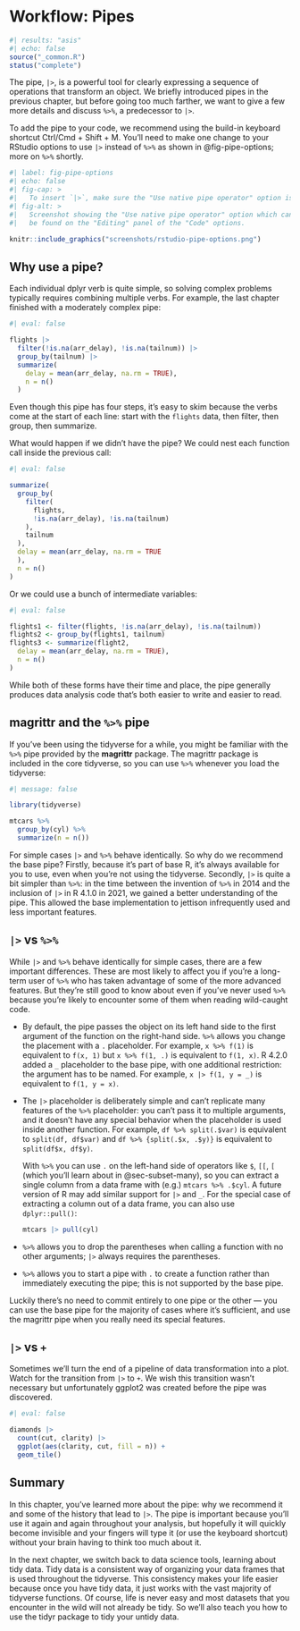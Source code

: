 # Workflow: Pipes {#sec-workflow-pipes}

```r
#| results: "asis"
#| echo: false
source("_common.R")
status("complete")
```

The pipe, `|>`, is a powerful tool for clearly expressing a sequence of operations that transform an object.
We briefly introduced pipes in the previous chapter, but before going too much farther, we want to give a few more details and discuss `%>%`, a predecessor to `|>`.

To add the pipe to your code, we recommend using the build-in keyboard shortcut Ctrl/Cmd + Shift + M.
You'll need to make one change to your RStudio options to use `|>` instead of `%>%` as shown in @fig-pipe-options; more on `%>%` shortly.

```r
#| label: fig-pipe-options
#| echo: false
#| fig-cap: >
#|   To insert `|>`, make sure the "Use native pipe operator" option is checked.
#| fig-alt: > 
#|   Screenshot showing the "Use native pipe operator" option which can
#|   be found on the "Editing" panel of the "Code" options.

knitr::include_graphics("screenshots/rstudio-pipe-options.png")
```

## Why use a pipe?

Each individual dplyr verb is quite simple, so solving complex problems typically requires combining multiple verbs.
For example, the last chapter finished with a moderately complex pipe:

```r
#| eval: false

flights |>  
  filter(!is.na(arr_delay), !is.na(tailnum)) |> 
  group_by(tailnum) |> 
  summarize(
    delay = mean(arr_delay, na.rm = TRUE),
    n = n()
  )
```

Even though this pipe has four steps, it's easy to skim because the verbs come at the start of each line: start with the `flights` data, then filter, then group, then summarize.

What would happen if we didn't have the pipe?
We could nest each function call inside the previous call:

```r
#| eval: false

summarize(
  group_by(
    filter(
      flights, 
      !is.na(arr_delay), !is.na(tailnum)
    ),
    tailnum
  ), 
  delay = mean(arr_delay, na.rm = TRUE
  ), 
  n = n()
)
```

Or we could use a bunch of intermediate variables:

```r
#| eval: false

flights1 <- filter(flights, !is.na(arr_delay), !is.na(tailnum))
flights2 <- group_by(flights1, tailnum) 
flights3 <- summarize(flight2,
  delay = mean(arr_delay, na.rm = TRUE),
  n = n()
)
```

While both of these forms have their time and place, the pipe generally produces data analysis code that's both easier to write and easier to read.

## magrittr and the `%>%` pipe

If you've been using the tidyverse for a while, you might be familiar with the `%>%` pipe provided by the **magrittr** package.
The magrittr package is included in the core tidyverse, so you can use `%>%` whenever you load the tidyverse:

```r
#| message: false

library(tidyverse)

mtcars %>% 
  group_by(cyl) %>%
  summarize(n = n())
```

For simple cases `|>` and `%>%` behave identically.
So why do we recommend the base pipe?
Firstly, because it's part of base R, it's always available for you to use, even when you're not using the tidyverse.
Secondly, `|>` is quite a bit simpler than `%>%`: in the time between the invention of `%>%` in 2014 and the inclusion of `|>` in R 4.1.0 in 2021, we gained a better understanding of the pipe.
This allowed the base implementation to jettison infrequently used and less important features.

## `|>` vs `%>%`

While `|>` and `%>%` behave identically for simple cases, there are a few important differences.
These are most likely to affect you if you're a long-term user of `%>%` who has taken advantage of some of the more advanced features.
But they're still good to know about even if you've never used `%>%` because you're likely to encounter some of them when reading wild-caught code.

-   By default, the pipe passes the object on its left hand side to the first argument of the function on the right-hand side.
    `%>%` allows you change the placement with a `.` placeholder.
    For example, `x %>% f(1)` is equivalent to `f(x, 1)` but `x %>% f(1, .)` is equivalent to `f(1, x)`.
    R 4.2.0 added a `_` placeholder to the base pipe, with one additional restriction: the argument has to be named.
    For example, `x |> f(1, y = _)` is equivalent to `f(1, y = x)`.

-   The `|>` placeholder is deliberately simple and can't replicate many features of the `%>%` placeholder: you can't pass it to multiple arguments, and it doesn't have any special behavior when the placeholder is used inside another function.
    For example, `df %>% split(.$var)` is equivalent to `split(df, df$var)` and `df %>% {split(.$x, .$y)}` is equivalent to `split(df$x, df$y)`.

    With `%>%` you can use `.` on the left-hand side of operators like `$`, `[[`, `[` (which you'll learn about in @sec-subset-many), so you can extract a single column from a data frame with (e.g.) `mtcars %>% .$cyl`.
    A future version of R may add similar support for `|>` and `_`.
    For the special case of extracting a column out of a data frame, you can also use `dplyr::pull()`:

    ```r
    mtcars |> pull(cyl)
    ```

-   `%>%` allows you to drop the parentheses when calling a function with no other arguments; `|>` always requires the parentheses.

-   `%>%` allows you to start a pipe with `.` to create a function rather than immediately executing the pipe; this is not supported by the base pipe.

Luckily there's no need to commit entirely to one pipe or the other --- you can use the base pipe for the majority of cases where it's sufficient, and use the magrittr pipe when you really need its special features.

## `|>` vs `+`

Sometimes we'll turn the end of a pipeline of data transformation into a plot.
Watch for the transition from `|>` to `+`.
We wish this transition wasn't necessary but unfortunately ggplot2 was created before the pipe was discovered.

```r
#| eval: false

diamonds |> 
  count(cut, clarity) |> 
  ggplot(aes(clarity, cut, fill = n)) + 
  geom_tile()
```

## Summary

In this chapter, you've learned more about the pipe: why we recommend it and some of the history that lead to `|>`.
The pipe is important because you'll use it again and again throughout your analysis, but hopefully it will quickly become invisible and your fingers will type it (or use the keyboard shortcut) without your brain having to think too much about it.

In the next chapter, we switch back to data science tools, learning about tidy data.
Tidy data is a consistent way of organizing your data frames that is used throughout the tidyverse.
This consistency makes your life easier because once you have tidy data, it just works with the vast majority of tidyverse functions.
Of course, life is never easy and most datasets that you encounter in the wild will not already be tidy.
So we'll also teach you how to use the tidyr package to tidy your untidy data.
